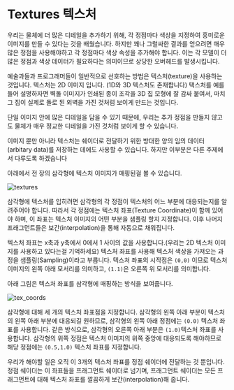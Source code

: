 # Textures 텍스처 

우리는 물체에 더 많은 디테일을 추가하기 위해, 각 정점마다 색상을 지정하여 흥미로운 이미지를 만들 수 있다는 것을 배웠습니다. 
하지만 꽤나 그럴싸한 결과를 얻으려면 매우  많은 정점을 사용해야하고 각 정점마다 색상 속성을 추가해야 합니다. 
이는 각 모델이 더 많은 정점과 색상 데이터가 필요하다는 의미이므로 상당한 오버헤드를 발생시킵니다. 

예술과들과 프로그래머들이 일반적으로 선호하는 방법은 <Green>텍스처(texture)</Green>을 사용하는 것입니다. 
텍스처는 2D 이미지 입니다. (1D와 3D 텍스처도 존재합니다) 택스처를 예를 들어 설명하자면
벽돌 이미지가 인쇄된 종이 조각을 3D 집 모형에 잘 감싸 붙여서, 마치 그 집이 실제로 돌로 된 외벽을 가진 것처럼 
보이게 만드는 것입니다. 

단일 이미지 안에 많은 디테일을 담을 수 있기 때문에, 우리는 추가 정점을 만들지 않고도 물체가 매우 정교한
디테일을 가진 것처럼 보이게 할 수 있습니다. 

<Info>
이미지 뿐만 아니라 텍스처는 쉐이더로 전달하기 위한 방대한 양의 임의 데이터(arbitary data)를 저장하는
데에도 사용할 수 있습니다. 하지만 이부분은 다른 주제에서 다루도록 하겠습니다
</Info>

아래에서 전 장의 삼각형에 <LinkBlock url="https://learnopengl.com/img/textures/wall.jpg" text="벽돌 벽"/> 텍스처 이미지가 매핑된걸 볼 수 있습니다.

![textures](./images/getting-started/textures.png)


삼각형에 텍스처를 입히려면 삼각형의 각 정점이 텍스처의 어느 부분에 대응되는지를 알려주어야 합니다. 
따라서 각 정점에는 <Green>텍스처 좌표(Texture Coordinate)</Green>이 함께 있어야 하며, 이 좌표는 텍스처 이미지의 
어떤 부분을 샘플링 할지 지정합니다. 이후 나머지 프래그먼트들은 보간(interpolation)을 통해 자동으로 채워집니다. 


텍스처 좌표는 x축과 y축에서 0에서 1 사이의 값을 사용합니다.(우리는 2D 텍스처 이미지를 사용하고 있다는걸 기억하세요)
텍스처 좌표를 사용해 텍스처 색상을 가져오는 과정을 <Green>샘플링(Sampling)</Green>이라고 부릅니다. 
텍스처 좌표의 시작점은 `(0,0)` 이므로 텍스처 이미지의 왼쪽 아래 모서리를 의미하고, `(1.1)`은 오른쪽 위 모서리를 의미합니다. 

아래 그림은 텍스처 좌표를 삼각형에 매핑하는 방식을 보여줍니다. 

![tex_coords](./images/getting-started/tex_coords.png)

삼각형에 대해 세 개의 텍스처 좌표점을 지정합니다. 삼각형의 왼쪽 아래 부분이 텍스처의 왼쪽 아래 부분에 대응되길 원하므로,
삼각형의 왼쪽 아래 정점에는 `(0.0)` 텍스처 좌표를 사용합니다. 같은 방식으로, 삼각형의 오른쪽 아래 부분은 `(1.0)`텍스처 좌표를 사용합니다.
삼각형의 위쪽 정점은 텍스처 이미지의 위쪽 중앙에 대응되도록 해야하므로 해당 정점에는 `(0.5,1.0)` 텍스처 좌표를 지정합니다. 

우리가 해야할 일은 오직 이 3개의 텍스처 좌표를 정점 쉐이더에 전달하는 것 뿐입니다. 
정점 쉐이더는 이 좌표들을 프래그먼트 쉐이더로 넘기며, 프래그먼트 쉐이더는 모든 프래그먼트에 대해 텍스처 좌표를 깔끔하게 보간(interpolation)해 줍니다. 


<Collapsible title="보간(interpolation) 이란" variant="info">


</Collapsible>
